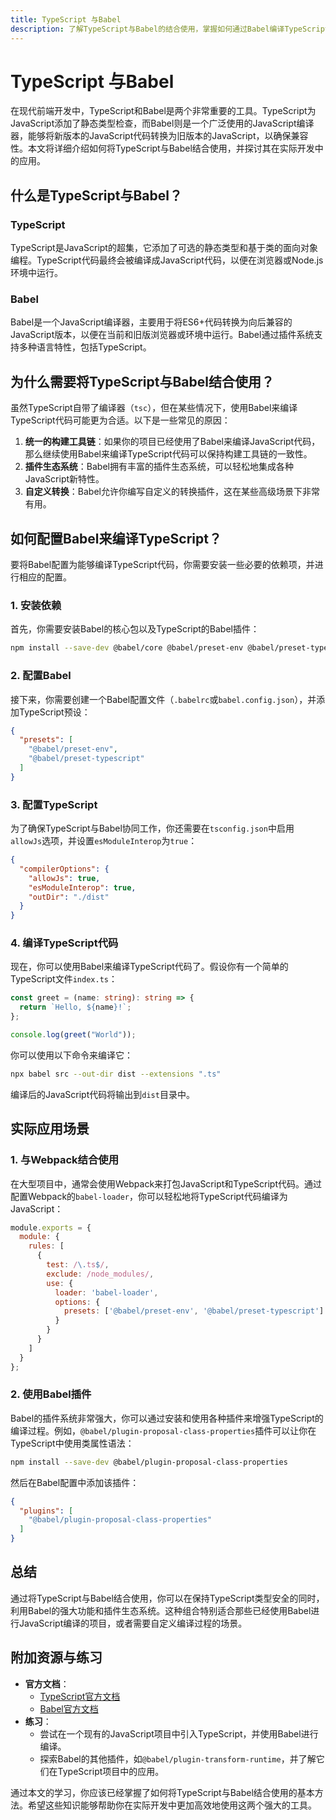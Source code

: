 ```yaml
---
title: TypeScript 与Babel
description: 了解TypeScript与Babel的结合使用，掌握如何通过Babel编译TypeScript代码，并探索其在实际开发中的应用场景。
---
```


# TypeScript 与Babel

在现代前端开发中，TypeScript和Babel是两个非常重要的工具。TypeScript为JavaScript添加了静态类型检查，而Babel则是一个广泛使用的JavaScript编译器，能够将新版本的JavaScript代码转换为旧版本的JavaScript，以确保兼容性。本文将详细介绍如何将TypeScript与Babel结合使用，并探讨其在实际开发中的应用。

## 什么是TypeScript与Babel？

### TypeScript
TypeScript是JavaScript的超集，它添加了可选的静态类型和基于类的面向对象编程。TypeScript代码最终会被编译成JavaScript代码，以便在浏览器或Node.js环境中运行。

### Babel
Babel是一个JavaScript编译器，主要用于将ES6+代码转换为向后兼容的JavaScript版本，以便在当前和旧版浏览器或环境中运行。Babel通过插件系统支持多种语言特性，包括TypeScript。

## 为什么需要将TypeScript与Babel结合使用？

虽然TypeScript自带了编译器（`tsc`），但在某些情况下，使用Babel来编译TypeScript代码可能更为合适。以下是一些常见的原因：

1. **统一的构建工具链**：如果你的项目已经使用了Babel来编译JavaScript代码，那么继续使用Babel来编译TypeScript代码可以保持构建工具链的一致性。
2. **插件生态系统**：Babel拥有丰富的插件生态系统，可以轻松地集成各种JavaScript新特性。
3. **自定义转换**：Babel允许你编写自定义的转换插件，这在某些高级场景下非常有用。

## 如何配置Babel来编译TypeScript？

要将Babel配置为能够编译TypeScript代码，你需要安装一些必要的依赖项，并进行相应的配置。

### 1. 安装依赖

首先，你需要安装Babel的核心包以及TypeScript的Babel插件：

```bash
npm install --save-dev @babel/core @babel/preset-env @babel/preset-typescript
```

### 2. 配置Babel

接下来，你需要创建一个Babel配置文件（`.babelrc`或`babel.config.json`），并添加TypeScript预设：

```json
{
  "presets": [
    "@babel/preset-env",
    "@babel/preset-typescript"
  ]
}
```

### 3. 配置TypeScript

为了确保TypeScript与Babel协同工作，你还需要在`tsconfig.json`中启用`allowJs`选项，并设置`esModuleInterop`为`true`：

```json
{
  "compilerOptions": {
    "allowJs": true,
    "esModuleInterop": true,
    "outDir": "./dist"
  }
}
```

### 4. 编译TypeScript代码

现在，你可以使用Babel来编译TypeScript代码了。假设你有一个简单的TypeScript文件`index.ts`：

```typescript
const greet = (name: string): string => {
  return `Hello, ${name}!`;
};

console.log(greet("World"));
```

你可以使用以下命令来编译它：

```bash
npx babel src --out-dir dist --extensions ".ts"
```

编译后的JavaScript代码将输出到`dist`目录中。

## 实际应用场景

### 1. 与Webpack结合使用

在大型项目中，通常会使用Webpack来打包JavaScript和TypeScript代码。通过配置Webpack的`babel-loader`，你可以轻松地将TypeScript代码编译为JavaScript：

```javascript
module.exports = {
  module: {
    rules: [
      {
        test: /\.ts$/,
        exclude: /node_modules/,
        use: {
          loader: 'babel-loader',
          options: {
            presets: ['@babel/preset-env', '@babel/preset-typescript']
          }
        }
      }
    ]
  }
};
```

### 2. 使用Babel插件

Babel的插件系统非常强大，你可以通过安装和使用各种插件来增强TypeScript的编译过程。例如，`@babel/plugin-proposal-class-properties`插件可以让你在TypeScript中使用类属性语法：

```bash
npm install --save-dev @babel/plugin-proposal-class-properties
```

然后在Babel配置中添加该插件：

```json
{
  "plugins": [
    "@babel/plugin-proposal-class-properties"
  ]
}
```

## 总结

通过将TypeScript与Babel结合使用，你可以在保持TypeScript类型安全的同时，利用Babel的强大功能和插件生态系统。这种组合特别适合那些已经使用Babel进行JavaScript编译的项目，或者需要自定义编译过程的场景。

## 附加资源与练习

- **官方文档**：
  - [TypeScript官方文档](https://www.typescriptlang.org/docs/)
  - [Babel官方文档](https://babeljs.io/docs/en/)
- **练习**：
  - 尝试在一个现有的JavaScript项目中引入TypeScript，并使用Babel进行编译。
  - 探索Babel的其他插件，如`@babel/plugin-transform-runtime`，并了解它们在TypeScript项目中的应用。

通过本文的学习，你应该已经掌握了如何将TypeScript与Babel结合使用的基本方法。希望这些知识能够帮助你在实际开发中更加高效地使用这两个强大的工具。